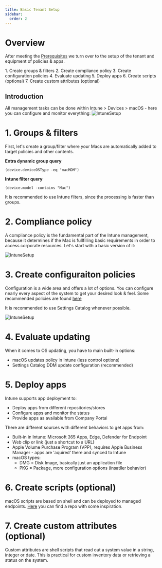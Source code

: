 ```yaml
---
title: Basic Tenant Setup
sidebar:
  order: 2
---
```



# Overview
After meeting the [Prerequisites](https://www.intunemacadmins.com/intune-getting-started-guide/prerequisites/) we turn over to the setup of the tenant and equipment of policies & apps.

<Steps>
1. Create groups & filters
2. Create compliance policy
3. Create configuration policies
4. Evaluate updating
5. Deploy apps
6. Create scripts (optional)
7. Create custom attributes (optional)
</Steps>

## Introduction
All management tasks can be done within Intune > Devices > macOS - here you can configure and monitor everything:
![IntuneSetup](/src/assets/IntuneSetup/intuneoverview.png)

# 1. Groups & filters
First, let's create a group/filter where your Macs are automatically added to target policies and other contents.

**Entra dynamic group query**
```
(device.deviceOSType -eq "macMDM")
```

**Intune filter query**
```
(device.model -contains "Mac")
```

<Aside>
It is recommended to use Intune filters, since the processing is faster than groups.
</Aside>

# 2. Compliance policy
A compliance policy is the fundamental part of the Intune management, because it determines if the Mac is fullfilling basic requirements in order to access corporate resources. Let's start with a basic version of it:

![IntuneSetup](/src/assets/IntuneSetup/compliance.png)

# 3. Create configuraiton policies
Configuration is a wide area and offers a lot of options. You can configure nearly every aspect of the system to get your desired look & feel.
Some recommended policies are found [here](https://github.com/thenikk/Oceanleaf/tree/main/Intune%20-%20macOS)

<Aside>
It is recommended to use Settings Catalog whenever possible.
</Aside>

![IntuneSetup](/src/assets/IntuneSetup/configprofiles.png)

# 4. Evaluate updating
When it comes to OS updating, you have to main built-in options:
-   macOS updates policy in Intune (less control options)
-   Settings Catalog DDM update configuration (recommended)

# 5. Deploy apps
Intune supports app deployment to:
-   Deploy apps from different repositories/stores
-   Configure apps and monitor the status
-   Provide apps as available from Company Portal

There are different sources with different behaviors to get apps from:
-   Built-in in Intune: Microsoft 365 Apps, Edge, Defender for Endpoint
-   Web clip or link (just a shortcut to a URL)
-   Apple Volume Purchase Program (VPP), requires Apple Business Manager - apps are 'aquired' there and synced to Intune
-   macOS types:
    -   DMG = Disk Image, basically just an application file
    -   PKG = Package, more configuration options (insatller behavior)

# 6. Create scripts (optional)
macOS scripts are based on shell and can be deployed to managed endpoints. [Here](https://github.com/microsoft/shell-intune-samples/tree/master/macOS) you can find a repo with some inspiration.

# 7. Create custom attributes (optional)
Custom attributes are shell scripts that read out a system value in a string, integer or date. This is practical for custom inventory data or retrieving a status on the system.